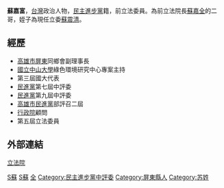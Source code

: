 '''蘇嘉富'''，[[台灣|台灣]]政治人物，[[民主進步黨|民主進步黨]]籍，前立法委員。為前立法院長[[蘇嘉全|蘇嘉全]]的二哥，姪子為現任立委[[蘇震清|蘇震清]]。
==經歷==
*[[高雄市|高雄市]][[屏東縣|屏東]]同鄉會副理事長
*[[國立中山大學|國立中山大學]]綠色環境研究中心專案主持
*第三屆國大代表
*[[民進黨|民進黨]]第七屆中評委
*[[民進黨|民進黨]]第九屆中評委
*[[高雄市|高雄市]][[民進黨|民進黨]]部評召二屆
*[[行政院|行政院]]顧問
*第五屆立法委員
==外部連結==
[http://www.ly.gov.tw/03_leg/0301_main/legIntro.action?lgno=00230&stage=5 立法院] {{Wayback|url=http://www.ly.gov.tw/03_leg/0301_main/legIntro.action?lgno=00230&stage=5 |date=20160304091738 }}

[[Category:第四屆立法院立法委員|S蘇]]
[[Category:第五屆立法院立法委員|S蘇]]
[[Category:民主進步黨籍立法委員|全]]
[[Category:民主進步黨中評委|Category:民主進步黨中評委]]
[[Category:屏東縣人|Category:屏東縣人]]
[[Category:苏姓|Category:苏姓]]


{{TW-poli-bio-stub}}